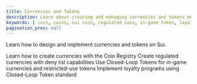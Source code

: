 ```yaml
---
title: Currencies and Tokens
description: Learn about creating and managing currencies and tokens on Sui using the Coin Registry system and `token` module, including regulated tokens, in-game currencies, and loyalty tokens.
keywords: [ coin, coins, sui coin, regulated coin, in-game token, loyalty token, token design, tokenomics, coin registry, currency registry ]
pagination_prev: null
---
```


Learn how to design and implement currencies and tokens on Sui.

<Cards>
<Card title="Create Currencies and Tokens" href="/guides/developer/currency">
Learn how to create currencies with the Coin Registry
</Card>
<Card title="Regulated Currency and Deny List" href="/guides/developer/coin/regulated">
Create regulated currencies with deny list capabilities
</Card>
<Card title="In-Game Currency" href="/guides/developer/coin/in-game-token">
Use Closed-Loop Tokens for in-game currencies and restricted-use tokens
</Card>
<Card title="Loyalty Tokens" href="/guides/developer/coin/loyalty">
Implement loyalty programs using Closed-Loop Token standard
</Card>
</Cards>
